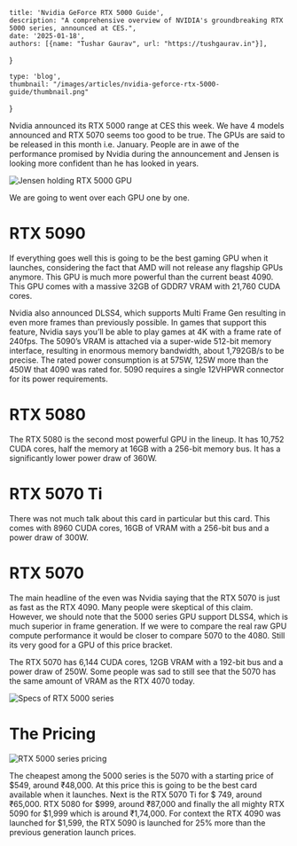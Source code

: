 
    title: 'Nvidia GeForce RTX 5000 Guide',
    description: "A comprehensive overview of NVIDIA's groundbreaking RTX 5000 series, announced at CES.",
    date: '2025-01-18',
    authors: [{name: "Tushar Gaurav", url: "https://tushgaurav.in"}],
}

    type: 'blog',
    thumbnail: "/images/articles/nvidia-geforce-rtx-5000-guide/thumbnail.png"
}

<Topbar
    thumbnail='/images/articles/nvidia-geforce-rtx-5000-guide/thumbnail.png'
    title="Nvidia GeForce RTX 5000 Guide"
    author='Tushar Gaurav'
    date='2025-01-17'
/>


<Content>

<MainContent>
Nvidia announced its RTX 5000 range at CES this week. We have 4 models announced and RTX 5070 seems too good to be true. The GPUs are said to be released in this month i.e. January. People are in awe of the performance promised by Nvidia during the announcement and Jensen is looking more confident than he has looked in years.

![Jensen holding RTX 5000 GPU](/images/articles/nvidia-geforce-rtx-5000-guide/jensen.png)

We are going to went over each GPU one by one.

# RTX 5090

If everything goes well this is going to be the best gaming GPU when it launches, considering the fact that AMD will not release any flagship GPUs anymore. This GPU is much more powerful than the current beast 4090. This GPU comes with a massive 32GB of GDDR7 VRAM with 21,760 CUDA cores.

Nvidia also announced DLSS4, which supports Multi Frame Gen resulting in even more frames than previously possible. In games that support this feature, Nvidia says you’ll be able to play games at 4K with a frame rate of 240fps. The 5090’s VRAM is attached via a super-wide 512-bit memory interface, resulting in enormous memory bandwidth, about 1,792GB/s to be precise. The rated power consumption is at 575W, 125W more than the 450W that 4090 was rated for. 5090 requires a single 12VHPWR connector for its power requirements.

# RTX 5080

The RTX 5080 is the second most powerful GPU in the lineup. It has 10,752 CUDA cores, half the memory at 16GB with a 256-bit memory bus. It has a significantly lower power draw of 360W.

# RTX 5070 Ti

There was not much talk about this card in particular but this card. This comes with 8960 CUDA cores, 16GB of VRAM with a 256-bit bus and a power draw of 300W.

# RTX 5070

The main headline of the even was Nvidia saying that the RTX 5070 is just as fast as the RTX 4090. Many people were skeptical of this claim. However, we should note that the 5000 series GPU support DLSS4, which is much superior in frame generation. If we were to compare the real raw GPU compute performance it would be closer to compare 5070 to the 4080. Still its very good for a GPU of this price bracket.

The RTX 5070 has 6,144 CUDA cores, 12GB VRAM with a 192-bit bus and a power draw of 250W. Some people was sad to still see that the 5070 has the same amount of VRAM as the RTX 4070 today.

![Specs of RTX 5000 series](/images/articles/nvidia-geforce-rtx-5000-guide/specs.png)

# The Pricing

![RTX 5000 series pricing](/images/articles/nvidia-geforce-rtx-5000-guide/pricing.png)

The cheapest among the 5000 series is the 5070 with a starting price of $549, around ₹48,000. At this price this is going to be the best card available when it launches. Next is the RTX 5070 Ti for $ 749, around ₹65,000. RTX 5080 for $999, around ₹87,000 and finally the all mighty RTX 5090 for $1,999 which is around ₹1,74,000. For context the RTX 4090 was launched for $1,599, the RTX 5090 is launched for 25% more than the previous generation launch prices.

</MainContent>

<AsideContent />

</Content>

<AuthorCard authorSlug="tushgaurav" />